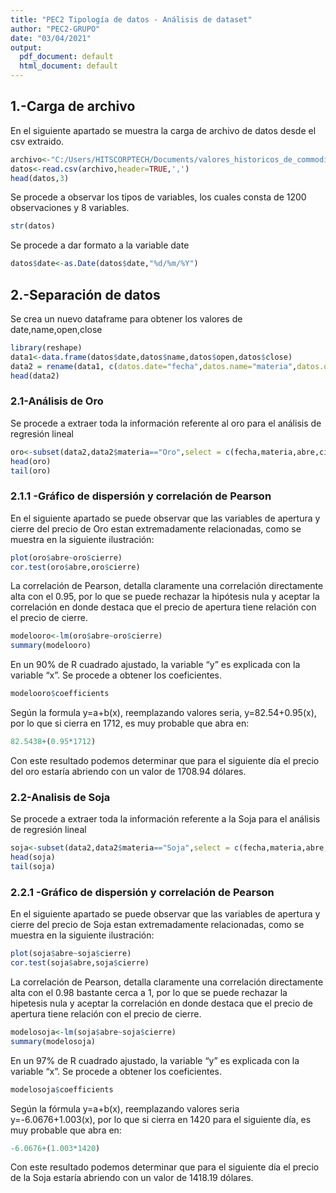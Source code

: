 ---
title: "PEC2 Tipología de datos - Análisis de dataset"
author: "PEC2-GRUPO"
date: "03/04/2021"
output:
  pdf_document: default
  html_document: default
---

## 1.-Carga de archivo

En el siguiente apartado se muestra la carga de archivo de datos desde el csv extraido.

```{r}
archivo<-"C:/Users/HITSCORPTECH/Documents/valores_historicos_de_commodities_en_la_bolsa_de _valores.csv"
datos<-read.csv(archivo,header=TRUE,',')
head(datos,3)
```

Se procede a observar los tipos de variables, los cuales consta de 1200 observaciones y 8 variables.

```{r}
str(datos)

```

Se procede a dar formato a la variable date
```{r}
datos$date<-as.Date(datos$date,"%d/%m/%Y")

```

## 2.-Separación de datos

Se crea un nuevo dataframe para obtener los valores de date,name,open,close
```{r}
library(reshape)
data1<-data.frame(datos$date,datos$name,datos$open,datos$close)
data2 = rename(data1, c(datos.date="fecha",datos.name="materia",datos.open='abre',datos.close="cierre"))
head(data2)

```

### 2.1-Análisis de Oro

Se procede a extraer toda la información referente al oro para el análisis de regresión lineal

```{r}
oro<-subset(data2,data2$materia=="Oro",select = c(fecha,materia,abre,cierre))
head(oro)
tail(oro)
```

### 2.1.1 -Gráfico de dispersión y correlación de Pearson

En el siguiente apartado se puede observar que las variables de apertura y cierre del precio de Oro estan extremadamente relacionadas, como se muestra en la siguiente ilustración:

```{r}
plot(oro$abre~oro$cierre)
cor.test(oro$abre,oro$cierre)
```
La correlación de Pearson, detalla claramente una correlación directamente alta con el 0.95, por lo que se puede rechazar la hipótesis nula y aceptar la correlación en donde destaca que el precio de apertura tiene relación con el precio de cierre.

```{r}
modelooro<-lm(oro$abre~oro$cierre)
summary(modelooro)
```
En un 90% de R cuadrado ajustado, la variable "y" es explicada con la variable "x". Se procede a obtener los coeficientes.

```{r}
modelooro$coefficients

```
Según la formula y=a+b(x), reemplazando valores seria, y=82.54+0.95(x), por lo que si cierra en 1712, es muy probable que abra en:

```{r}
82.5438+(0.95*1712)

```
Con este resultado podemos determinar que para el siguiente día el precio del oro estaría abriendo con un valor de 1708.94 dólares.

### 2.2-Analisis de Soja

Se procede a extraer toda la información referente a la Soja para el análisis de regresión lineal

```{r}
soja<-subset(data2,data2$materia=="Soja",select = c(fecha,materia,abre,cierre))
head(soja)
tail(soja)
```

### 2.2.1 -Gráfico de dispersión y correlación de Pearson

En el siguiente apartado se puede observar que las variables de apertura y cierre del precio de Soja estan extremadamente relacionadas, como se muestra en la siguiente ilustración:

```{r}
plot(soja$abre~soja$cierre)
cor.test(soja$abre,soja$cierre)
```
La correlación de Pearson, detalla claramente una correlación directamente alta con el 0.98 bastante cerca a 1, por lo que se puede rechazar la hipetesis nula y aceptar la correlación en donde destaca que el precio de apertura tiene relación con el precio de cierre.

```{r}
modelosoja<-lm(soja$abre~soja$cierre)
summary(modelosoja)
```

En un 97% de R cuadrado ajustado, la variable "y" es explicada con la variable "x". Se procede a obtener los coeficientes.

```{r}
modelosoja$coefficients

```
Según la fórmula y=a+b(x), reemplazando valores seria y=-6.0676+1.003(x), por lo que si cierra en 1420 para el siguiente día, es muy probable que abra en:

```{r}
-6.0676+(1.003*1420)

```
Con este resultado podemos determinar que para el siguiente día el precio de la Soja estaría abriendo con un valor de 1418.19 dólares.

